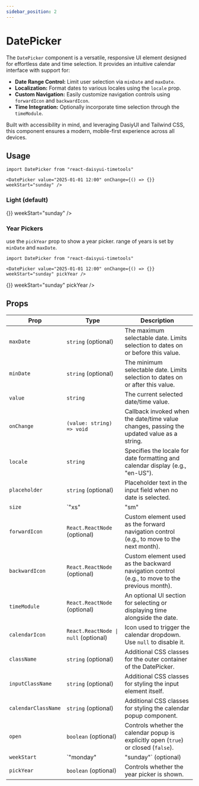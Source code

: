 ```yaml
---
sidebar_position: 2
---
```



# DatePicker

The `DatePicker` component is a versatile, responsive UI element designed for effortless date and time selection. It provides an intuitive calendar interface with support for:
- **Date Range Control:** Limit user selection via `minDate` and `maxDate`.
- **Localization:** Format dates to various locales using the `locale` prop.
- **Custom Navigation:** Easily customize navigation controls using `forwardIcon` and `backwardIcon`.
- **Time Integration:** Optionally incorporate time selection through the `timeModule`.

Built with accessibility in mind, and leveraging DasiyUI and Tailwind CSS, this component ensures a modern, mobile-first experience across all devices.

## Usage

```tsx
import DatePicker from "react-daisyui-timetools"

<DatePicker value="2025-01-01 12:00" onChange={() => {}} weekStart="sunday" />
```

### Light (default)
<div data-theme="light" className="rounded-2xl w-48" style={{ width: "390px" }} >
  <DatePicker value="2025-01-01 12:00" onChange={() => {}} weekStart="sunday" />
</div>

### Year Pickers
use the `pickYear` prop to show a year picker.
range of years is set by `minDate` and `maxDate`.

```tsx
import DatePicker from "react-daisyui-timetools"

<DatePicker value="2025-01-01 12:00" onChange={() => {}} weekStart="sunday" pickYear />
```
<div data-theme="dark" className="rounded-2xl w-48" style={{ width: "390px" }} >
  <DatePicker value="2025-01-01 12:00" minDate="1996-01-01" maxDate="2025-12-31" onChange={() => {}} weekStart="sunday" pickYear />
</div>


## Props

| Prop               | Type                                        | Description                                                                                                   |
| ------------------ | ------------------------------------------- | ------------------------------------------------------------------------------------------------------------- |
| `maxDate`          | `string` (optional)                         | The maximum selectable date. Limits selection to dates on or before this value.                               |
| `minDate`          | `string` (optional)                         | The minimum selectable date. Limits selection to dates on or after this value.                                |
| `value`            | `string`                                    | The current selected date/time value.                                                                       |
| `onChange`         | `(value: string) => void`                     | Callback invoked when the date/time value changes, passing the updated value as a string.                       |
| `locale`           | `string`                                    | Specifies the locale for date formatting and calendar display (e.g., "en-US").                                  |
| `placeholder`      | `string` (optional)                         | Placeholder text in the input field when no date is selected.                                                 |
| `size`             | `"xs" | "sm" | "md" | "lg"` (optional)          | Controls the size variation of the DatePicker UI.                                                             |
| `forwardIcon`      | `React.ReactNode` (optional)                | Custom element used as the forward navigation control (e.g., to move to the next month).                        |
| `backwardIcon`     | `React.ReactNode` (optional)                | Custom element used as the backward navigation control (e.g., to move to the previous month).                   |
| `timeModule`       | `React.ReactNode` (optional)                | An optional UI section for selecting or displaying time alongside the date.                                   |
| `calendarIcon`     | `React.ReactNode \| null` (optional)         | Icon used to trigger the calendar dropdown. Use `null` to disable it.                                          |
| `className`        | `string` (optional)                         | Additional CSS classes for the outer container of the DatePicker.                                             |
| `inputClassName`   | `string` (optional)                         | Additional CSS classes for styling the input element itself.                                                 |
| `calendarClassName`| `string` (optional)                         | Additional CSS classes for styling the calendar popup component.                                              |
| `open`             | `boolean` (optional)                        | Controls whether the calendar popup is explicitly open (`true`) or closed (`false`).                           |
| `weekStart`        | `"monday" | "sunday"` (optional)             | Sets the starting day of the week in the calendar view.                                                        | 
| `pickYear`         | `boolean` (optional)                        | Controls whether the year picker is shown.                                                                     |


